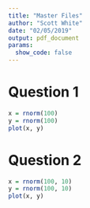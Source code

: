 ```yaml
---
title: "Master Files"
author: "Scott White"
date: "02/05/2019"
output: pdf_document
params:
  show_code: false
---
```


# Question 1

```r
x = rnorm(100)
y = rnorm(100)
plot(x, y)
```


# Question 2

```r
x = rnorm(100, 10)
y = rnorm(100, 10)
plot(x, y)
```